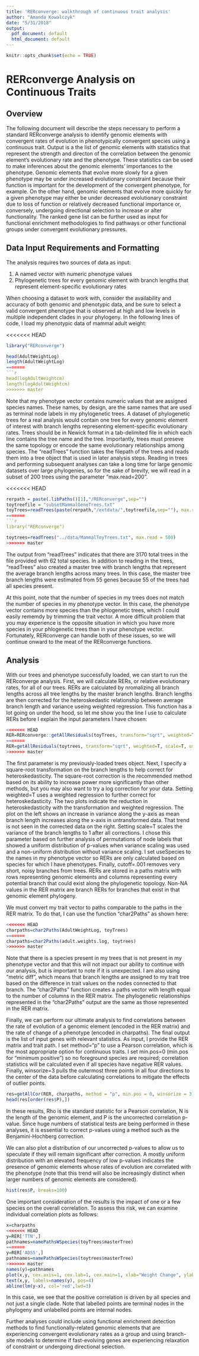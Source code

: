 ```yaml
---
title: 'RERconverge: walkthrough of continuous trait analysis'
author: "Amanda Kowalczyk"
date: "5/31/2018"
output:
  pdf_document: default
  html_document: default
---
```


```r
knitr::opts_chunk$set(echo = TRUE)
```

# RERconverge Analysis on Continuous Traits

## Overview

The following document will describe the steps necessary to perform a standard RERconverge analysis to identify genomic elements with convergent rates of evolution in phenotypically convergent species using a continuous trait.  Output is a the list of genomic elements with statistics that represent the strength and directon of the correlation between the genomic element's evolutionary rate and the phenotype.  These statistics can be used to make inferences about the genomic elements' importances to the phenotype.  Genomic elements that evolve more slowly for a given phenotype may be under increased evolutionary constraint because their function is important for the development of the convergent phenotype, for example.  On the other hand, genomic elements that evolve more quickly for a given phenotype may either be under decreased evolutionary constraint due to loss of function or relatively decreased functional importance or, conversely, undergoing directional selection to increase or alter functionality.  The ranked gene list can be further used as input for functional enrichment methodologies to find pathways or other functional groups under convergent evolutionary pressures.  

## Data Input Requirements and Formatting

The analysis requires two sources of data as input:  
  
1. A named vector with numeric phenotype values  
2. Phylogenetic trees for every genomic element with branch lengths that represent element-specific evolutionary rates  
  
When choosing a dataset to work with, consider the availability and accuracy of both genomic and phenotypic data, and be sure to select a valid convergent phenotype that is observed at high and low levels in multiple independent clades in your phylogeny.  In the following lines of code, I load my phenotypic data of mammal adult weight:  

<<<<<<< HEAD
```r
library("RERconverge")

```
```r
head(AdultWeightLog)
length(AdultWeightLog)
=======
```r
head(logAdultWeightcm)
length(logAdultWeightcm)
>>>>>>> master
```

Note that my phenotype vector contains numeric values that are assigned species names.  These names, by design, are the same names that are used as terminal node labels in my phylogenetic trees.  A dataset of phylogenetic trees for a real analysis would contain one tree for every genomic element of interest with branch lengths representing element-specific evolutionary rates.  Trees should be in Newick format in a tab-delimited file in which each line contains the tree name and the tree.  Importantly, trees must preseve the same topology or encode the same evolutionary relationships among species.  The "readTrees" function takes the filepath of the trees and reads them into a tree object that is used in later analysis steps.  Reading in trees and performing subsequent analyses can take a long time for large genomic datasets over large phylogenies, so for the sake of brevity, we will read in a subset of 200 trees using the parameter "max.read=200".

<<<<<<< HEAD

```r
rerpath = paste(.libPaths()[1],"/RERconverge",sep="")
toytreefile = "subsetMammalGeneTrees.txt"
toyTrees=readTrees(paste(rerpath,"/extdata/",toytreefile,sep=""), max.read = 200)
=======
```r
library("RERconverge")

```
```r
toytrees=readTrees("../data/MammalToyTrees.txt", max.read = 500)
>>>>>>> master
```

The output from "readTrees" indicates that there are 3170 total trees in the file provided with 62 total species.  In addition to reading in the trees, "readTrees" also created a master tree with branch lengths that represent the average branch lengths across many trees.  In this case, the master tree branch lengths were estimated from 55 genes because 55 of the trees had all species present.  

At this point, note that the number of species in my trees does not match the number of species in my phenotype vector.  In this case, the phenotype vector contains more species than the phlogenetic trees, which I could easily rememdy by trimming the trait vector.  A more difficult problem that you may experience is the opposite situation in which you have more species in your phlogenetic trees than in your phenotype vector.  Fortunately, RERconverge can handle both of these issues, so we will continue onward to the meat of the RERconverge functions.

## Analysis

With our trees and phenotype successfully loaded, we can start to run the RERconverge analysis.  First, we will calculate RERs, or relative evolutionary rates, for all of our trees.  RERs are calculated by nromalizing all branch lengths across all tree lengths by the master branch lengths.  Branch lengths are then corrected for the heteroskedastic relationship between average branch length and variance useing weighted regression.  This function has a lot going on under the hood, so let me show you the line I use to calculate RERs before I explain the input parameters I have chosen:

```r
<<<<<<< HEAD
RER=RERconverge::getAllResiduals(toyTrees, transform="sqrt", weighted=T, scale=T, useSpecies =names(AdultWeightLog), cutoff=.001)
=======
RER=getAllResiduals(toytrees, transform="sqrt", weighted=T, scale=T, useSpecies =names(adult.weights.log), cutoff=.001)
>>>>>>> master
```

The first parameter is my previously-loaded trees object.  Next, I specify a square-root transformation on the branch lengths to help correct for heteroskedasticity.  The square-root correction is the recommended method based on its ability to increase power more significantly than other methods, but you may also want to try a log correction for your data.  Setting weighted=T uses a weighted regression to further correct for heteroskedasticity.  The two plots indicate the reduction in heteroskedasticity with the transformation and weighted regression.  The plot on the left shows an increase in variance along the y-axis as mean branch length increases along the x-axis in untransformed data.  That trend is not seen in the corrected data on the right.  Setting scale=T scales the variance of the branch lengths to 1 after all corrections.  I chose this parameter based on further analysis of permutations of node labels that showed a uniform distribution of p-values when variance scaling was used and a non-uniform distribution without variance scaling.  I set useSpecies to the names in my phenotype vector so RERs are only calculated based on species for which I have phenotypes.  Finally, cutoff=.001 removes very short, noisy branches from trees.  RERs are stored in a paths matrix with rows representing genomic elements and columns representing every potential branch that could exist along the phylogenetic topology.  Non-NA values in the RER matrix are branch RERs for branches that exist in that genomic element phylogeny.  
  
We must convert my trait vector to paths comparable to the paths in the RER matrix.  To do that, I can use the function "char2Paths" as shown here:

```r
<<<<<<< HEAD
charpaths=char2Paths(AdultWeightLog, toyTrees)
=======
charpaths=char2Paths(adult.weights.log, toytrees)
>>>>>>> master
```

Note that there is a species present in my trees that is not present in my phenotype vector and that this will not impact our ability to continue with our analysis, but is important to note if it is unexpected.  I am also using "metric diff", which means that branch lengths are assigned to my trait tree based on the difference in trait values on the nodes connected to that branch.  The "char2Paths" function creates a paths vector with length equal to the number of columns in the RER matrix.  The phylogenetic relationships represented in the "char2Paths" output are the same as those represented in the RER matrix.  
  
Finally, we can perform our ultimate analysis to find correlations between the rate of evolution of a genomic element (encoded in the RER matrix) and the rate of change of a phenotype (encoded in charpaths).  The final output is the list of input genes with relevant statistics.  As input, I provide the RER matrix and trait path.  I set method="p" to use a Pearson correlation, which is the most appropriate option for continuous traits.  I set min.pos=0 (min.pos for "minimum positive") so no foreground species are required; correlation statistics will be calculated even if all species have negative RER values.  Finally, winsorize=3 pulls the outermost three points in all four directions to the center of the data before calculating correlations to mitigate the effects of outlier points.

```r
res=getAllCor(RER, charpaths, method = "p", min.pos = 0, winsorize = 3)
head(res[order(res$P),])
```

In these results, Rho is the standard statistic for a Pearson correlation, N is the length of the genomic element, and P is the uncorrected correlation p-value.  Since huge numbers of statistical tests are being performed in these analyses, it is essential to correct p-values using a method such as the Benjamini-Hochberg correction.  
  
We can also plot a distribution of our uncorrected p-values to allow us to speculate if they will remain significant after correction.  A mostly uniform distribution with an elevated frequency of low p-values indicates the presence of genomic elements whose rates of evolution are correlated with the phenotype (note that this trend will also be increasingly distinct when larger numbers of genomic elements are considered).
```r
hist(res$P, breaks=100)
```

  
One important consideration of the results is the impact of one or a few species on the overall correlation.  To assess this risk, we can examine individual correlation plots as follows:
```r
x=charpaths
<<<<<<< HEAD
y=RER['TTN',]
pathnames=namePathsWSpecies(toyTrees$masterTree)
=======
y=RER['ADSS',]
pathnames=namePathsWSpecies(toytrees$masterTree)
>>>>>>> master
names(y)=pathnames
plot(x,y, cex.axis=1, cex.lab=1, cex.main=1, xlab="Weight Change", ylab="Evolutionary Rate", main="Gene ADSS Pearson Correlation",pch=19, cex=1, xlim=c(-2,2))
text(x,y, labels=names(y), pos=4)
abline(lm(y~x), col='red',lwd=3)
```

In this case, we see that the positive correlation is driven by all species and not just a single clade.  Note that labelled points are terminal nodes in the phylogeny and unlabelled points are internal nodes.  
  
  
Further analyses could include using functional enrichment detection methods to find functionally-related genomic elements that are experiencing convergent evolutionary rates as a group and using branch-site models to determine if fast-evolving genes are experiencing relaxation of constraint or undergoing directional selection.


